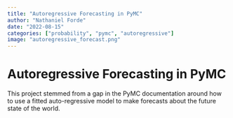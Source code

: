 ```yaml
---
title: "Autoregressive Forecasting in PyMC"
author: "Nathaniel Forde"
date: "2022-08-15"
categories: ["probability", "pymc", "autoregressive"]
image: "autoregressive_forecast.png"
---
```


# Autoregressive Forecasting in PyMC

This project stemmed from a gap in the PyMC documentation around how to use a fitted auto-regressive model to make forecasts about the future state of the world. 